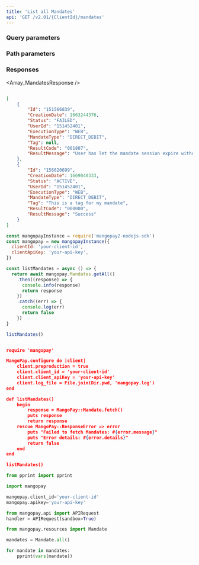 ```yaml
---
title: 'List all Mandates'  
api: 'GET /v2.01/{ClientId}/mandates'  
---
```


  

### Query parameters  

<BeforeDate2 />  

<AfterDate2 />  

### Path parameters  

<MandateId />  

### Responses  

<AccordionGroup><Accordion title="200">  

<Array_MandatesResponse /></Accordion></AccordionGroup>  

<ResponseExample>  

```json 200  

[
    {
        "Id": "151566839",
        "CreationDate": 1663244376,
        "Status": "FAILED",
        "UserId": "151452401",
        "ExecutionType": "WEB",
        "MandateType": "DIRECT_DEBIT",
        "Tag": null,
        "ResultCode": "001807",
        "ResultMessage": "User has let the mandate session expire without confirming"
    },
    {
        "Id": "156620699",
        "CreationDate": 1669040333,
        "Status": "ACTIVE",
        "UserId": "151452401",
        "ExecutionType": "WEB",
        "MandateType": "DIRECT_DEBIT",
        "Tag": "This is a tag for my mandate",
        "ResultCode": "000000",
        "ResultMessage": "Success"
    }
]  

 ```  

</ResponseExample>  

<RequestExample>  
  
```javascript NodeJS  
const mangopayInstance = require('mangopay2-nodejs-sdk')
const mangopay = new mangopayInstance({
  clientId: 'your-client-id',
  clientApiKey: 'your-api-key',
})

const listMandates = async () => {
  return await mangopay.Mandates.getAll()
    .then((response) => {
      console.info(response)
      return response
    })
    .catch((err) => {
      console.log(err)
      return false
    })
}

listMandates()  
```  

  
```json REST  

require 'mangopay'

MangoPay.configure do |client|
    client.preproduction = true
    client.client_id = 'your-client-id'
    client.client_apiKey = 'your-api-key'
    client.log_file = File.join(Dir.pwd, 'mangopay.log')
end

def listMandates()
    begin
        response = MangoPay::Mandate.fetch()
        puts response
        return response
    rescue MangoPay::ResponseError => error
        puts "Failed to fetch Mandates: #{error.message}"
        puts "Error details: #{error.details}"
        return false
    end
end

listMandates()  
```  

  
```python Python  
from pprint import pprint

import mangopay

mangopay.client_id='your-client-id'
mangopay.apikey='your-api-key'

from mangopay.api import APIRequest
handler = APIRequest(sandbox=True)

from mangopay.resources import Mandate

mandates = Mandate.all()

for mandate in mandates:
    pprint(vars(mandate))  
```  

  
</RequestExample>